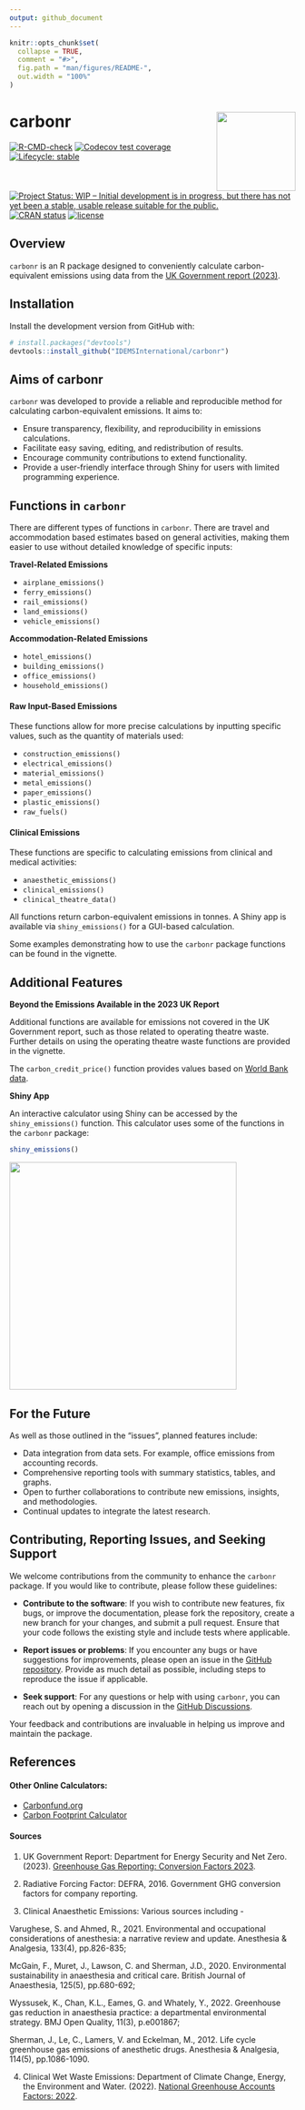 ```yaml
---
output: github_document
---
```


<!-- README.md is generated from README.Rmd. Please edit that file -->

```r
knitr::opts_chunk$set(
  collapse = TRUE,
  comment = "#>",
  fig.path = "man/figures/README-",
  out.width = "100%"
)
```

# carbonr <img src='man/figures/carbonr_icon_2.png' align="right" height="139"/>

<!-- badges: start -->
[![R-CMD-check](https://github.com/IDEMSInternational/carbonr/workflows/R-CMD-check/badge.svg)](https://github.com/IDEMSInternational/carbonr/actions)
[![Codecov test coverage](https://codecov.io/gh/IDEMSInternational/carbonr/branch/main/graph/badge.svg)](https://app.codecov.io/gh/IDEMSInternational/carbonr?branch=main)
[![Lifecycle: stable](https://img.shields.io/badge/lifecycle-stable-green.svg)](https://lifecycle.r-lib.org/articles/stages.html#stable)
[![Project Status: WIP – Initial development is in progress, but there
has not yet been a stable, usable release suitable for the
public.](https://www.repostatus.org/badges/latest/wip.svg)](https://www.repostatus.org/#wip)
[![CRAN
status](https://www.r-pkg.org/badges/version/carbonr)](https://CRAN.R-project.org/package=carbonr)
[![license](https://img.shields.io/badge/license-LGPL%20(%3E=%203)-lightgrey.svg)](https://www.gnu.org/licenses/lgpl-3.0.en.html)
<!-- badges: end -->

## Overview

`carbonr` is an R package designed to conveniently calculate carbon-equivalent emissions using data from the [UK Government report (2023)](https://www.gov.uk/government/publications/greenhouse-gas-reporting-conversion-factors-2023).

## Installation

Install the development version from GitHub with:

```r
# install.packages("devtools")
devtools::install_github("IDEMSInternational/carbonr")
```

## Aims of carbonr

`carbonr` was developed to provide a reliable and reproducible method for calculating carbon-equivalent emissions. It aims to:

 - Ensure transparency, flexibility, and reproducibility in emissions calculations.
 - Facilitate easy saving, editing, and redistribution of results.
 - Encourage community contributions to extend functionality.
 - Provide a user-friendly interface through Shiny for users with limited programming experience.

## Functions in `carbonr`

There are different types of functions in `carbonr`. There are travel and accommodation based estimates based on general activities, making them easier to use without detailed knowledge of specific inputs:

**Travel-Related Emissions**

 - `airplane_emissions()`
 - `ferry_emissions()`
 - `rail_emissions()`
 - `land_emissions()`
 - `vehicle_emissions()`

**Accommodation-Related Emissions**

 - `hotel_emissions()`
 - `building_emissions()`
 - `office_emissions()`
 - `household_emissions()`

#### Raw Input-Based Emissions
These functions allow for more precise calculations by inputting specific values, such as the quantity of materials used:

 - `construction_emissions()`
 - `electrical_emissions()`
 - `material_emissions()`
 - `metal_emissions()`
 - `paper_emissions()`
 - `plastic_emissions()`
 - `raw_fuels()`

#### Clinical Emissions
These functions are specific to calculating emissions from clinical and medical activities:

 - `anaesthetic_emissions()`
 - `clinical_emissions()`
 - `clinical_theatre_data()`

All functions return carbon-equivalent emissions in tonnes. A Shiny app is available via `shiny_emissions()` for a GUI-based calculation.

Some examples demonstrating how to use the `carbonr` package functions can be found in the vignette.

## Additional Features

**Beyond the Emissions Available in the 2023 UK Report**

Additional functions are available for emissions not covered in the UK Government report, such as those related to operating theatre waste. Further details on using the operating theatre waste functions are provided in the vignette.

The `carbon_credit_price()` function provides values based on [World Bank data](https://carbonpricingdashboard.worldbank.org/).

**Shiny App**

An interactive calculator using Shiny can be accessed by the `shiny_emissions()` function. This calculator uses some of the functions in the `carbonr` package: 

```r
shiny_emissions()
```

<img src='man/figures/shiny_example.png' align="center" height="400"/>

## For the Future

As well as those outlined in the "issues", planned features include:

 - Data integration from data sets. For example, office emissions from accounting records.
 - Comprehensive reporting tools with summary statistics, tables, and graphs.
 - Open to further collaborations to contribute new emissions, insights, and methodologies.
 - Continual updates to integrate the latest research.

## Contributing, Reporting Issues, and Seeking Support

We welcome contributions from the community to enhance the `carbonr` package. If you would like to contribute, please follow these guidelines:

- **Contribute to the software**: If you wish to contribute new features, fix bugs, or improve the documentation, please fork the repository, create a new branch for your changes, and submit a pull request. Ensure that your code follows the existing style and include tests where applicable.

- **Report issues or problems**: If you encounter any bugs or have suggestions for improvements, please open an issue in the [GitHub repository](https://github.com/IDEMSInternational/carbonr/issues). Provide as much detail as possible, including steps to reproduce the issue if applicable.

- **Seek support**: For any questions or help with using `carbonr`, you can reach out by opening a discussion in the [GitHub Discussions](https://github.com/IDEMSInternational/carbonr/discussions).

Your feedback and contributions are invaluable in helping us improve and maintain the package.

## References

#### Other Online Calculators:
- [Carbonfund.org](https://shop.climeco.com/individual/individual-emissions-calculator/)
- [Carbon Footprint Calculator](https://www.carbonfootprint.com/calculatorfaqs.html)

#### Sources
1. UK Government Report: Department for Energy Security and Net Zero. (2023). [Greenhouse Gas Reporting: Conversion Factors 2023](https://www.gov.uk/government/publications/greenhouse-gas-reporting-conversion-factors-2023).

2. Radiative Forcing Factor: DEFRA, 2016. Government GHG conversion factors for company reporting.

3. Clinical Anaesthetic Emissions: Various sources including -

Varughese, S. and Ahmed, R., 2021. Environmental and occupational considerations of anesthesia: a narrative review and update. Anesthesia & Analgesia, 133(4), pp.826-835;

McGain, F., Muret, J., Lawson, C. and Sherman, J.D., 2020. Environmental sustainability in anaesthesia and critical care. British Journal of Anaesthesia, 125(5), pp.680-692;

Wyssusek, K., Chan, K.L., Eames, G. and Whately, Y., 2022. Greenhouse gas reduction in anaesthesia practice: a departmental environmental strategy. BMJ Open Quality, 11(3), p.e001867;

Sherman, J., Le, C., Lamers, V. and Eckelman, M., 2012. Life cycle greenhouse gas emissions of anesthetic drugs. Anesthesia & Analgesia, 114(5), pp.1086-1090.

4. Clinical Wet Waste Emissions: Department of Climate Change, Energy, the Environment and Water. (2022). [National Greenhouse Accounts Factors: 2022](https://www.dcceew.gov.au/climate-change/publications/national-greenhouse-accounts-factors-2022).
